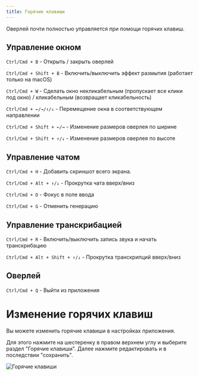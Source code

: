 ```yaml
---
title: Горячие клавиши
---
```


Оверлей почти полностью управляется при помощи горячих клавиш.

## Управление окном

`Ctrl/Cmd + B` - Открыть / закрыть оверлей

`Ctrl/Cmd + Shift + B` - Включить/выключить эффект размытия (работает только на macOS)

`Ctrl/Cmd + W` - Сделать окно некликабельным (пропускает все клики под окно) / кликабельным (возвращает кликабельность)

`Ctrl/Cmd + ←/→/↑/↓` - Перемещение окна в соответствующем направлении

`Ctrl/Cmd + Shift + ←/→` - Изменение размеров оверлея по ширине

`Ctrl/Cmd + Shift + ↑/↓` - Изменение размеров оверлея по высоте

## Управление чатом

`Ctrl/Cmd + H` - Добавить скриншот всего экрана.

`Ctrl/Cmd + Alt + ↑/↓` - Прокрутка чата вверх/вниз

`Ctrl/Cmd + D` - Фокус в поле ввода

`Ctrl/Cmd + G` - Отменить генерацию

## Управление транскрибацией

`Ctrl/Cmd + R` - Включить/выключить запись звука и начать транскрибацию

`Ctrl/Cmd + Alt + Shift + ↑/↓` - Прокрутка транскрипций вверх/вниз

## Оверлей

`Ctrl/Cmd + Q` - Выйти из приложения

# Изменение горячих клавиш

Вы можете изменить горячие клавиши в настройках приложения.

Для этого нажмите на шестеренку в правом верхнем углу и выберите раздел "Горячие клавиши". Далее нажмите редактировать и в последствии "сохранить".

<img src="/hotkeys.png" alt="Горячие клавиши" />

